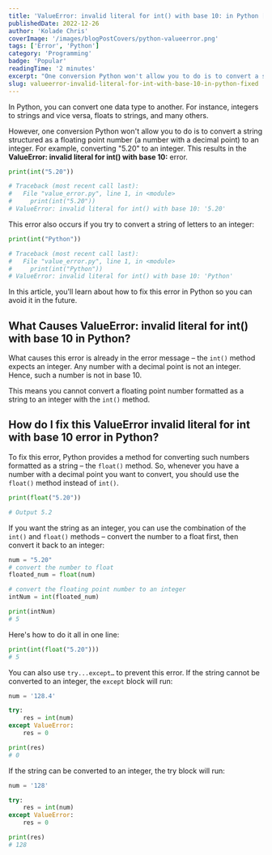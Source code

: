 ```yaml
---
title: 'ValueError: invalid literal for int() with base 10: in Python [Fixed]'
publishedDate: 2022-12-26
author: 'Kolade Chris'
coverImage: '/images/blogPostCovers/python-valueerror.png'
tags: ['Error', 'Python']
category: 'Programming'
badge: 'Popular'
readingTime: '2 minutes'
excerpt: "One conversion Python won't allow you to do is to convert a string structured as a floating point number (a number with a decimal point) to an integer."
slug: valueerror-invalid-literal-for-int-with-base-10-in-python-fixed
---
```



In Python, you can convert one data type to another. For instance, integers to strings and vice versa, floats to strings, and many others.

However, one conversion Python won't allow you to do is to convert a string structured as a floating point number (a number with a decimal point) to an integer. For example, converting "5.20" to an integer. This results in the **ValueError: invalid literal for int() with base 10:** error.

```py
print(int("5.20"))

# Traceback (most recent call last):
#   File "value_error.py", line 1, in <module>
#     print(int("5.20"))
# ValueError: invalid literal for int() with base 10: '5.20'
```

This error also occurs if you try to convert a string of letters to an integer:

```py
print(int("Python"))

# Traceback (most recent call last):
#   File "value_error.py", line 1, in <module>
#     print(int("Python"))
# ValueError: invalid literal for int() with base 10: 'Python'
```

In this article, you'll learn about how to fix this error in Python so you can avoid it in the future.

## What Causes ValueError: invalid literal for int() with base 10 in Python?

What causes this error is already in the error message – the `int()` method expects an integer. Any number with a decimal point is not an integer. Hence, such a number is not in base 10.

This means you cannot convert a floating point number formatted as a string to an integer with the `int()` method.

## How do I fix this ValueError invalid literal for int with base 10 error in Python?

To fix this error, Python provides a method for converting such numbers formatted as a string – the `float()` method. So, whenever you have a number with a decimal point you want to convert, you should use the `float()` method instead of `int()`.

```py
print(float("5.20"))

# Output 5.2
```

If you want the string as an integer, you can use the combination of the `int()` and `float()` methods – convert the number to a float first, then convert it back to an integer:

```py
num = "5.20"
# convert the number to float
floated_num = float(num)

# convert the floating point number to an integer
intNum = int(floated_num)

print(intNum)
# 5
```

Here's how to do it all in one line:

```py
print(int(float("5.20")))
# 5
```

You can also use `try...except…` to prevent this error. If the string cannot be converted to an integer, the `except` block will run:

```py
num = '128.4'

try:
    res = int(num)
except ValueError:
    res = 0

print(res)
# 0
```

If the string can be converted to an integer, the try block will run:

```py
num = '128'

try:
    res = int(num)
except ValueError:
    res = 0

print(res)
# 128
```

<NewsletterFrameInPost />
